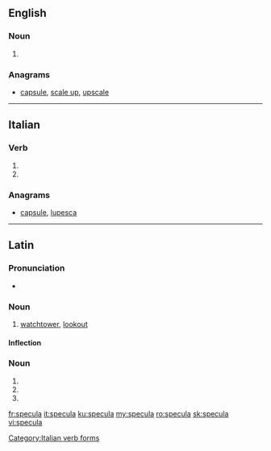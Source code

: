 {{also|spécula}}
==English==

===Noun===
{{head|en|plural}}

# {{plural of|speculum|lang=en}}

===Anagrams===
* [[capsule#English|capsule]], [[scale up#English|scale up]], [[upscale#English|upscale]]

----

==Italian==

===Verb===
{{head|it|verb form}}

# {{inflection of|speculare||3|s|pres|ind|lang=it}}
# {{inflection of|speculare||2|s|imp|lang=it}}

===Anagrams===
* [[capsule#Italian|capsule]], [[lupesca#Italian|lupesca]]

[[Category:Italian verb forms]]

----

==Latin==

===Pronunciation===
* {{la-pronunc|specula}}

===Noun===
{{la-noun|specula|speculae|speculae|f|first}}

# [[watchtower]], [[lookout]]

====Inflection====
{{la-decl-1st|specul}}

===Noun===
{{la-noun-form|specula}}

# {{inflection of|speculum||nom|p|lang=la}}
# {{inflection of|speculum||acc|p|lang=la}}
# {{inflection of|speculum||voc|p|lang=la}}

[[fr:specula]]
[[it:specula]]
[[ku:specula]]
[[my:specula]]
[[ro:specula]]
[[sk:specula]]
[[vi:specula]]
